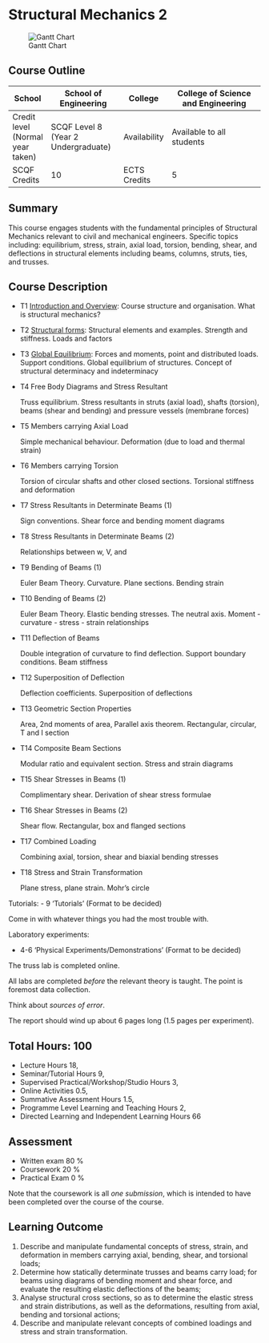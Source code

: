 # Structural Mechanics 2

![Gantt Chart](Images/SM2_Gantt.png)

## Course Outline

| School | School of Engineering | College | College of Science and Engineering |
|--------|-----------------------|---------|------------------------------------|
| Credit level (Normal year taken) | SCQF Level 8 (Year 2 Undergraduate) | Availability | Available to all students |
| SCQF Credits | 10 | ECTS Credits | 5 |

## Summary

This course engages students with the fundamental principles of Structural Mechanics relevant to civil and mechanical engineers. Specific topics including: equilibrium, stress, strain, axial load, torsion, bending, shear, and deflections in structural elements including beams, columns, struts, ties, and trusses.

## Course Description

- T1 [Introduction and Overview](1_Introduction.qmd): Course structure and organisation. What is structural mechanics? 

- T2 [Structural forms](1_Introduction.qmd#structural-members): Structural elements and examples. Strength and stiffness. Loads and factors

- T3 [Global Equilibrium](3_Static_Equilibrium.qmd): Forces and moments, point and distributed loads. Support conditions. Global equilibrium of structures. Concept of structural determinacy and indeterminacy

- T4 Free Body Diagrams and Stress Resultant

    Truss equilibrium. Stress resultants in struts (axial load), shafts (torsion), beams (shear and bending) and pressure vessels (membrane forces)

- T5 Members carrying Axial Load

    Simple mechanical behaviour. Deformation (due to load and thermal strain)

- T6 Members carrying Torsion

    Torsion of circular shafts and other closed sections. Torsional stiffness and deformation

- T7 Stress Resultants in Determinate Beams (1)

    Sign conventions. Shear force and bending moment diagrams

- T8 Stress Resultants in Determinate Beams (2)

    Relationships between w, V, and 

- T9 Bending of Beams (1)

    Euler Beam Theory. Curvature. Plane sections. Bending strain

- T10 Bending of Beams (2)

    Euler Beam Theory. Elastic bending stresses. The neutral axis. Moment - curvature - stress - strain relationships

- T11 Deflection of Beams

    Double integration of curvature to find deflection. Support boundary conditions. Beam stiffness

- T12 Superposition of Deflection

    Deflection coefficients. Superposition of deflections

- T13 Geometric Section Properties

    Area, 2nd moments of area, Parallel axis theorem. Rectangular, circular, T and I section

- T14 Composite Beam Sections

    Modular ratio and equivalent section. Stress and strain diagrams

- T15 Shear Stresses in Beams (1)

    Complimentary shear. Derivation of shear stress formulae

- T16 Shear Stresses in Beams (2)

    Shear flow. Rectangular, box and flanged sections

- T17 Combined Loading

    Combining axial, torsion, shear and biaxial bending stresses

- T18 Stress and Strain Transformation

    Plane stress, plane strain. Mohr's circle


Tutorials:
- 9 'Tutorials' (Format to be decided)

Come in with whatever things you had the most trouble with.

Laboratory experiments:

- 4-6 'Physical Experiments/Demonstrations' (Format to be decided)

The truss lab is completed online.

All labs are completed *before* the relevant theory is taught. The point is foremost data collection.

Think about *sources of error*.

The report should wind up about 6 pages long (1.5 pages per experiment).

## Total Hours: 100

- Lecture Hours 18,
- Seminar/Tutorial Hours 9,
- Supervised Practical/Workshop/Studio Hours 3,
- Online Activities 0.5,
- Summative Assessment Hours 1.5,
- Programme Level Learning and Teaching Hours 2,
- Directed Learning and Independent Learning Hours 66

## Assessment
- Written exam 80 %
- Coursework 20 %
- Practical Exam 0 %

Note that the coursework is all *one submission*, which is intended to have been completed over the course of the course.

## Learning Outcome

1. Describe and manipulate fundamental concepts of stress, strain, and deformation in members carrying axial, bending, shear, and torsional loads; 
2. Determine how statically determinate trusses and beams carry load; for beams using diagrams of bending moment and shear force, and evaluate the resulting elastic deflections of the beams;
3. Analyse structural cross sections, so as to determine the elastic stress and strain distributions, as well as the deformations, resulting from axial, bending and torsional actions;
4. Describe and manipulate relevant concepts of combined loadings and stress and strain transformation.